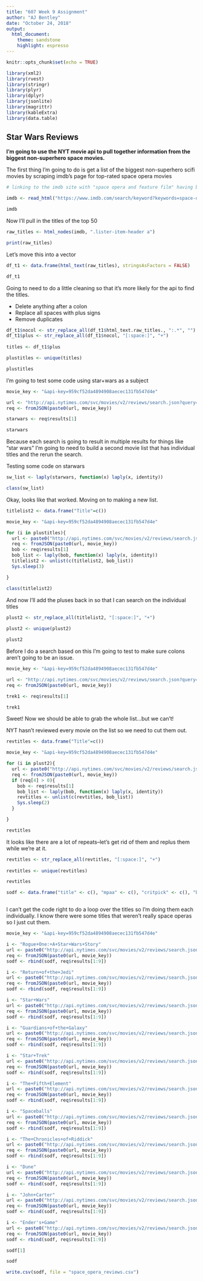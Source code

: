 ```yaml
---
title: "607 Week 9 Assignment"
author: "AJ Bentley"
date: "October 24, 2018"
output:
  html_document:
    theme: sandstone
    highlight: espresso
---
```


```r
knitr::opts_chunk$set(echo = TRUE)

library(xml2)
library(rvest)
library(stringr)
library(plyr)
library(dplyr)
library(jsonlite)
library(magrittr)
library(kableExtra)
library(data.table)
```

## Star Wars Reviews

__I'm going to use the NYT movie api to pull together information from the biggest non-superhero space movies.__

The first thing I'm going to do is get a list of the biggest non-superhero scifi movies by scraping imdb's page for top-rated space opera movies

```r

# linking to the imdb site with "space opera and feature film" having been filled into the keyword space on the initial space.

imdb <- read_html("https://www.imdb.com/search/keyword?keywords=space-opera&sort=user_rating,desc&mode=detail&page=1&title_type=movie&ref_=kw_ref_typ")

imdb
```


Now I'll pull in the titles of the top 50

```r

raw_titles <- html_nodes(imdb, ".lister-item-header a")

print(raw_titles)

```

Let's move this into a vector

```r

df_t1 <- data.frame(html_text(raw_titles), stringsAsFactors = FALSE)

df_t1


```

Going to need to do a little cleaning so that it's more likely for the api to find the titles.

- Delete anything after a colon
- Replace all spaces with plus signs
- Remove duplicates

```r

df_t1$nocol <- str_replace_all(df_t1$html_text.raw_titles., ":.*", "")
df_t1$plus <- str_replace_all(df_t1$nocol, "[:space:]", "+")
                            
titles <- df_t1$plus

plustitles <- unique(titles)

plustitles

```

I'm going to test some code using star+wars as a subject

```r

movie_key <- "&api-key=959cf52da4894908aecec131fb547d4e"

url <- "http://api.nytimes.com/svc/movies/v2/reviews/search.json?query=star+wars&opening-date=1930-01-01;2000-01-01"
req <- fromJSON(paste0(url, movie_key))

starwars <- req$results[1]

starwars

```

Because each search is going to result in multiple results for things like "star wars" I'm going to need to build a second movie list that has individual titles and the rerun the search.

Testing some code on starwars

```r

sw_list <- laply(starwars, function(x) laply(x, identity))

class(sw_list)

```

Okay, looks like that worked. Moving on to making a new list. 

```r

titlelist2 <- data.frame("Title"=c())

movie_key <- "&api-key=959cf52da4894908aecec131fb547d4e"

for (i in plustitles){
  url <- paste0("http://api.nytimes.com/svc/movies/v2/reviews/search.json?query=",i, "&opening-date=1930-01-01;2018-10-01")
  req <- fromJSON(paste0(url, movie_key))
  bob <- req$results[1]
  bob_list <- laply(bob, function(x) laply(x, identity))
  titlelist2 <- unlist(c(titlelist2, bob_list))
  Sys.sleep(3)

}

class(titlelist2)

```

And now I'll add the pluses back in so that I can search on the individual titles

```r

plust2 <- str_replace_all(titlelist2, "[:space:]", "+")
                            
plust2 <- unique(plust2)

plust2


```



Before I do a search based on this I'm going to test to make sure colons aren't going to be an issue.


```r

movie_key <- "&api-key=959cf52da4894908aecec131fb547d4e"

url <- "http://api.nytimes.com/svc/movies/v2/reviews/search.json?query=Star+Trek:+the+Motion+Picture&opening-date=1930-01-01;2000-01-01"
req <- fromJSON(paste0(url, movie_key))

trek1 <- req$results[1]

trek1

```

Sweet! Now we should be able to grab the whole list...but we can't!

NYT hasn't reviewed every movie on the list so we need to cut them out.

```r

revtitles <- data.frame("Title"=c())

movie_key <- "&api-key=959cf52da4894908aecec131fb547d4e"

for (i in plust2){
  url <- paste0("http://api.nytimes.com/svc/movies/v2/reviews/search.json?query=",i, "&opening-date=1930-01-01;2018-10-01")
  req <- fromJSON(paste0(url, movie_key))
  if (req[4] > 0){
    bob <- req$results[1]
    bob_list <- laply(bob, function(x) laply(x, identity))
    revtitles <- unlist(c(revtitles, bob_list))
    Sys.sleep(2)
  }

}

revtitles

```

It looks like there are a lot of repeats--let's get rid of them and replus them while we're at it.

```r

revtitles <- str_replace_all(revtitles, "[:space:]", "+")
                            
revtitles <- unique(revtitles)

revtitles

```


```r

sodf <- data.frame("title" <- c(), "mpaa" <- c(), "critpick" <- c(), "byline" <- c(), "headline" <- c(), "summary" <- c(), "pubdate" <- c(), "opening_date" <- c(), "updated" <- c(), "link" <- c(), "mm" <- c())



```

I can't get the code right to do a loop over the titles so I'm doing them each individually. I know there were some titles that weren't really space operas so I just cut them.

```r

movie_key <- "&api-key=959cf52da4894908aecec131fb547d4e"

i <- "Rogue+One:+A+Star+Wars+Story"
url <- paste0("http://api.nytimes.com/svc/movies/v2/reviews/search.json?query=",i,"&opening-date=1930-01-01;2018-10-01")
req <- fromJSON(paste0(url, movie_key))
sodf <- rbind(sodf, req$results[1:9])

i <- "Return+of+the+Jedi"
url <- paste0("http://api.nytimes.com/svc/movies/v2/reviews/search.json?query=",i,"&opening-date=1930-01-01;2018-10-01")
req <- fromJSON(paste0(url, movie_key))
sodf <- rbind(sodf, req$results[1:9])

i <- "Star+Wars"
url <- paste0("http://api.nytimes.com/svc/movies/v2/reviews/search.json?query=",i,"&opening-date=1930-01-01;2018-10-01")
req <- fromJSON(paste0(url, movie_key))
sodf <- rbind(sodf, req$results[1:9])

i <- "Guardians+of+the+Galaxy"
url <- paste0("http://api.nytimes.com/svc/movies/v2/reviews/search.json?query=",i,"&opening-date=1930-01-01;2018-10-01")
req <- fromJSON(paste0(url, movie_key))
sodf <- rbind(sodf, req$results[1:9])

i <- "Star+Trek"
url <- paste0("http://api.nytimes.com/svc/movies/v2/reviews/search.json?query=",i,"&opening-date=1930-01-01;2018-10-01")
req <- fromJSON(paste0(url, movie_key))
sodf <- rbind(sodf, req$results[1:9])

i <- "The+Fifth+Element"
url <- paste0("http://api.nytimes.com/svc/movies/v2/reviews/search.json?query=",i,"&opening-date=1930-01-01;2018-10-01")
req <- fromJSON(paste0(url, movie_key))
sodf <- rbind(sodf, req$results[1:9])

i <- "Spaceballs"
url <- paste0("http://api.nytimes.com/svc/movies/v2/reviews/search.json?query=",i,"&opening-date=1930-01-01;2018-10-01")
req <- fromJSON(paste0(url, movie_key))
sodf <- rbind(sodf, req$results[1:9])

i <- "The+Chronicles+of+Riddick"
url <- paste0("http://api.nytimes.com/svc/movies/v2/reviews/search.json?query=",i,"&opening-date=1930-01-01;2018-10-01")
req <- fromJSON(paste0(url, movie_key))
sodf <- rbind(sodf, req$results[1:9])

i <- "Dune"
url <- paste0("http://api.nytimes.com/svc/movies/v2/reviews/search.json?query=",i,"&opening-date=1930-01-01;2018-10-01")
req <- fromJSON(paste0(url, movie_key))
sodf <- rbind(sodf, req$results[1:9])

i <- "John+Carter"
url <- paste0("http://api.nytimes.com/svc/movies/v2/reviews/search.json?query=",i,"&opening-date=1930-01-01;2018-10-01")
req <- fromJSON(paste0(url, movie_key))
sodf <- rbind(sodf, req$results[1:9])

i <- "Ender's+Game"
url <- paste0("http://api.nytimes.com/svc/movies/v2/reviews/search.json?query=",i,"&opening-date=1930-01-01;2018-10-01")
req <- fromJSON(paste0(url, movie_key))
sodf <- rbind(sodf, req$results[1:9])

sodf[1]
```



```r

sodf

```

```r

write.csv(sodf, file = "space_opera_reviews.csv")

```